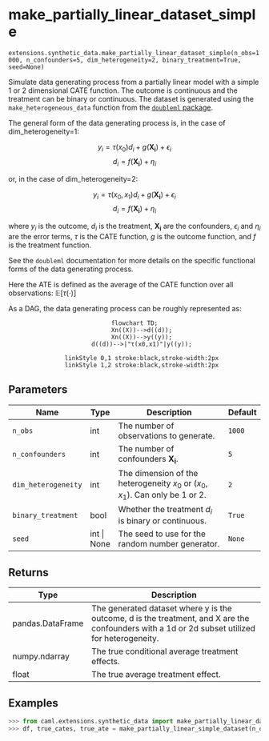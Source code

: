 # make_partially_linear_dataset_simple { #caml.extensions.synthetic_data.make_partially_linear_dataset_simple }

`extensions.synthetic_data.make_partially_linear_dataset_simple(n_obs=1000, n_confounders=5, dim_heterogeneity=2, binary_treatment=True, seed=None)`

Simulate data generating process from a partially linear model with a simple 1 or 2 dimensional CATE function. The outcome is continuous and the treatment can be binary or continuous.
The dataset is generated using the `make_heterogeneous_data` function from the [`doubleml` package](https://docs.doubleml.org/stable/index.html).

The general form of the data generating process is, in the case of dim_heterogeneity=1:

$$
y_i= \tau (x_0) d_i + g(\mathbf{X_i})+\epsilon_i
$$
$$
d_i=f(\mathbf{X_i})+\eta_i
$$

or, in the case of dim_heterogeneity=2:

$$
y_i= \tau (x_0,x_1) d_i + g(\mathbf{X_i})+\epsilon_i
$$
$$
d_i=f(\mathbf{X_i})+\eta_i
$$

where $y_i$ is the outcome, $d_i$ is the treatment, $\mathbf{X_i}$ are the confounders, $\epsilon_i$ and $\eta_i$ are the error terms, $\tau$ is the CATE function, $g$ is the outcome function, and $f$ is the treatment function.

See the `doubleml` documentation for more details on the specific functional forms of the data generating process.

Here the ATE is defined as the average of the CATE function over all observations: $\mathbb{E}[\tau (\cdot)]$

As a DAG, the data generating process can be roughly represented as:

<div style="text-align: center;">
```mermaid
flowchart TD;
    Xn((X))-->d((d));
    Xn((X))-->y((y));
    d((d))-->|"τ(x0,x1)"|y((y));

    linkStyle 0,1 stroke:black,stroke-width:2px
    linkStyle 1,2 stroke:black,stroke-width:2px
```
</div>

## Parameters

| Name                | Type        | Description                                                                  | Default   |
|---------------------|-------------|------------------------------------------------------------------------------|-----------|
| `n_obs`             | int         | The number of observations to generate.                                      | `1000`    |
| `n_confounders`     | int         | The number of confounders $\mathbf{X_i}$.                                    | `5`       |
| `dim_heterogeneity` | int         | The dimension of the heterogeneity $x_0$ or $(x_0,x_1)$. Can only be 1 or 2. | `2`       |
| `binary_treatment`  | bool        | Whether the treatment $d_i$ is binary or continuous.                         | `True`    |
| `seed`              | int \| None | The seed to use for the random number generator.                             | `None`    |

## Returns

| Type             | Description                                                                                                                                    |
|------------------|------------------------------------------------------------------------------------------------------------------------------------------------|
| pandas.DataFrame | The generated dataset where y is the outcome, d is the treatment, and X are the confounders with a 1d or 2d subset utilized for heterogeneity. |
| numpy.ndarray    | The true conditional average treatment effects.                                                                                                |
| float            | The true average treatment effect.                                                                                                             |

## Examples

```python
>>> from caml.extensions.synthetic_data import make_partially_linear_dataset_simple
>>> df, true_cates, true_ate = make_partially_linear_simple_dataset(n_obs=1000, n_confounders=5, dim_heterogeneity=2, binary_treatment=True, seed=1)
```